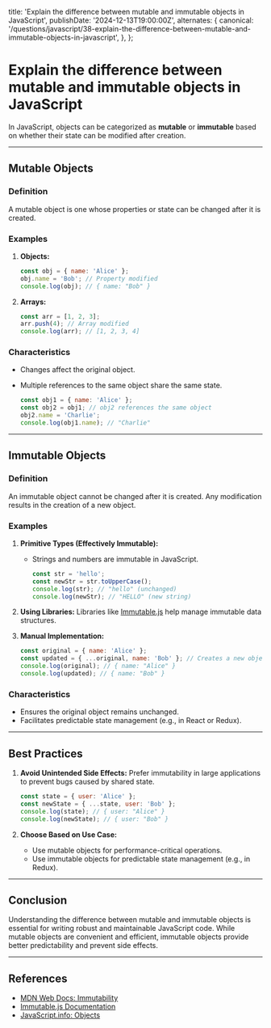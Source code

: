 
  title:
    'Explain the difference between mutable and immutable objects in JavaScript',
  publishDate: '2024-12-13T19:00:00Z',
  alternates: {
    canonical:
      '/questions/javascript/38-explain-the-difference-between-mutable-and-immutable-objects-in-javascript',
  },
};

# Explain the difference between mutable and immutable objects in JavaScript

In JavaScript, objects can be categorized as **mutable** or **immutable** based on whether their state can be modified after creation.

---

## **Mutable Objects**

### **Definition**

A mutable object is one whose properties or state can be changed after it is created.

### **Examples**

1. **Objects:**

   ```javascript
   const obj = { name: 'Alice' };
   obj.name = 'Bob'; // Property modified
   console.log(obj); // { name: "Bob" }
   ```

2. **Arrays:**
   ```javascript
   const arr = [1, 2, 3];
   arr.push(4); // Array modified
   console.log(arr); // [1, 2, 3, 4]
   ```

### **Characteristics**

- Changes affect the original object.
- Multiple references to the same object share the same state.

  ```javascript
  const obj1 = { name: 'Alice' };
  const obj2 = obj1; // obj2 references the same object
  obj2.name = 'Charlie';
  console.log(obj1.name); // "Charlie"
  ```

---

## **Immutable Objects**

### **Definition**

An immutable object cannot be changed after it is created. Any modification results in the creation of a new object.

### **Examples**

1. **Primitive Types (Effectively Immutable):**

   - Strings and numbers are immutable in JavaScript.

     ```javascript
     const str = 'hello';
     const newStr = str.toUpperCase();
     console.log(str); // "hello" (unchanged)
     console.log(newStr); // "HELLO" (new string)
     ```

2. **Using Libraries:**
   Libraries like [Immutable.js](https://immutable-js.github.io/immutable-js/) help manage immutable data structures.

3. **Manual Implementation:**
   ```javascript
   const original = { name: 'Alice' };
   const updated = { ...original, name: 'Bob' }; // Creates a new object
   console.log(original); // { name: "Alice" }
   console.log(updated); // { name: "Bob" }
   ```

### **Characteristics**

- Ensures the original object remains unchanged.
- Facilitates predictable state management (e.g., in React or Redux).

---

## **Best Practices**

1. **Avoid Unintended Side Effects:**
   Prefer immutability in large applications to prevent bugs caused by shared state.

   ```javascript
   const state = { user: 'Alice' };
   const newState = { ...state, user: 'Bob' };
   console.log(state); // { user: "Alice" }
   console.log(newState); // { user: "Bob" }
   ```

2. **Choose Based on Use Case:**
   - Use mutable objects for performance-critical operations.
   - Use immutable objects for predictable state management (e.g., in Redux).

---

## **Conclusion**

Understanding the difference between mutable and immutable objects is essential for writing robust and maintainable JavaScript code. While mutable objects are convenient and efficient, immutable objects provide better predictability and prevent side effects.

---

## **References**

- [MDN Web Docs: Immutability](https://developer.mozilla.org/en-US/docs/Glossary/Immutable)
- [Immutable.js Documentation](https://immutable-js.github.io/immutable-js/)
- [JavaScript.info: Objects](https://javascript.info/object)

<GithubEdit link='/questions/javascript/38-explain-the-difference-between-mutable-and-immutable-objects-in-javascript/page.mdx' />

